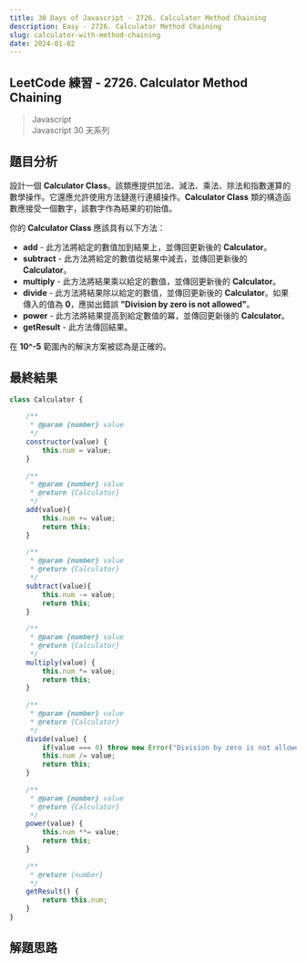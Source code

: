 ```yaml
---
title: 30 Days of Javascript - 2726. Calculator Method Chaining
description: Easy - 2726. Calculator Method Chaining
slug: calculator-with-method-chaining
date: 2024-01-02
---
```


## LeetCode 練習 - 2726. Calculator Method Chaining
> Javascript  
> Javascript 30 天系列

## 題目分析

設計一個 **Calculator Class**。該類應提供加法、減法、乘法、除法和指數運算的數學操作。它還應允許使用方法鏈進行連續操作。**Calculator Class** 類的構造函數應接受一個數字，該數字作為結果的初始值。

你的 **Calculator Class** 應該具有以下方法：

* **add** - 此方法將給定的數值加到結果上，並傳回更新後的 **Calculator**。
* **subtract** - 此方法將給定的數值從結果中減去，並傳回更新後的 **Calculator**。
* **multiply** - 此方法將結果乘以給定的數值，並傳回更新後的 **Calculator**。
* **divide** - 此方法將結果除以給定的數值，並傳回更新後的 **Calculator**。如果傳入的值為 **0**，應拋出錯誤 **"Division by zero is not allowed"**。
* **power** - 此方法將結果提高到給定數值的冪，並傳回更新後的 **Calculator**。
* **getResult** - 此方法傳回結果。  

在 **10^-5** 範圍內的解決方案被認為是正確的。

## 最終結果

```js:calculator-with-method-chaining.js
class Calculator {
    
    /** 
     * @param {number} value
     */
    constructor(value) {
        this.num = value;
    }
    
    /** 
     * @param {number} value
     * @return {Calculator}
     */
    add(value){
        this.num += value;
        return this;
    }
    
    /** 
     * @param {number} value
     * @return {Calculator}
     */
    subtract(value){
        this.num -= value;
        return this;
    }
    
    /** 
     * @param {number} value
     * @return {Calculator}
     */  
    multiply(value) {
        this.num *= value;
        return this;
    }
    
    /** 
     * @param {number} value
     * @return {Calculator}
     */
    divide(value) {
        if(value === 0) throw new Error("Division by zero is not allowed");
        this.num /= value;
        return this;
    }
    
    /** 
     * @param {number} value
     * @return {Calculator}
     */
    power(value) {
        this.num **= value;
        return this;
    }
    
    /** 
     * @return {number}
     */
    getResult() {
        return this.num;
    }
}
```

## 解題思路